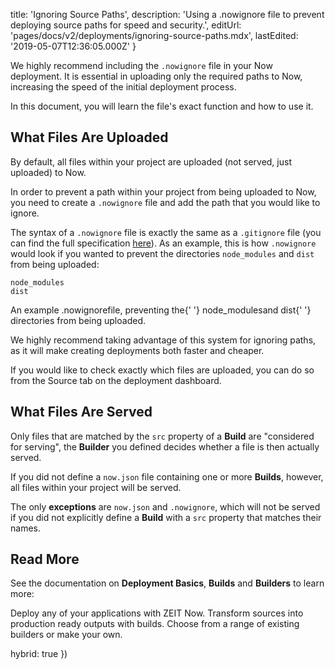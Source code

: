 
  title: 'Ignoring Source Paths',
  description:
    'Using a .nowignore file to prevent deploying source paths for speed and security.',
  editUrl: 'pages/docs/v2/deployments/ignoring-source-paths.mdx',
  lastEdited: '2019-05-07T12:36:05.000Z'
}

We highly recommend including the `.nowignore` file in your Now deployment. It is essential in uploading only the required paths to Now, increasing the speed of the initial deployment process.

In this document, you will learn the file's exact function and how to use it.

## What Files Are Uploaded

By default, all files within your project are uploaded (not served, just uploaded) to Now.

In order to prevent a path within your project from being uploaded to Now, you need to create a `.nowignore` file and add the path that you would like to ignore.

The syntax of a `.nowignore` file is exactly the same as a `.gitignore` file (you can find the full specification [here](https://git-scm.com/docs/gitignore#_pattern_format)). As an example, this is how `.nowignore` would look if you wanted to prevent the directories `node_modules` and `dist` from being uploaded:

```
node_modules
dist
```

<Caption>
  An example <InlineCode>.nowignore</InlineCode>file, preventing the{' '}
  <InlineCode>node_modules</InlineCode>and <InlineCode>dist</InlineCode>{' '}
  directories from being uploaded.
</Caption>

We highly recommend taking advantage of this system for ignoring paths, as it will make creating deployments both faster and cheaper.

<Note>
  If you would like to check exactly which files are uploaded, you can do so
  from the <P.B>Source</P.B> tab on the deployment dashboard.
</Note>

## What Files Are Served

Only files that are matched by the `src` property of a **Build** are "considered for serving", the **Builder** you defined decides whether a file is then actually served.

If you did not define a `now.json` file containing one or more **Builds**, however, all files within your project will be served.

The only **exceptions** are `now.json` and `.nowignore`, which will not be served if you did not explicitly define a **Build** with a `src` property that matches their names.

## Read More

See the documentation on **Deployment Basics**, **Builds** and **Builders** to learn more:

<Card title="Deployment Basics" href="/docs/v2/deployments/basics">
  Deploy any of your applications with ZEIT Now.
</Card>

<Card title="Builds" href="/docs/v2/deployments/builds">
  Transform sources into production ready outputs with builds.
</Card>
<Card title="Builders" href="/docs/v2/deployments/builders/overview">
  Choose from a range of existing builders or make your own.
</Card>

  hybrid: true
})
